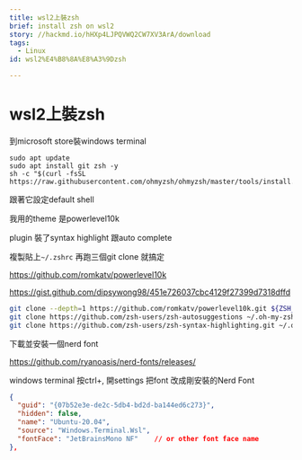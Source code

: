 ```yaml
---
title: wsl2上裝zsh
brief: install zsh on wsl2
story: //hackmd.io/hHXp4LJPQVWQ2CW7XV3ArA/download
tags:
  - Linux
id: wsl2%E4%B8%8A%E8%A3%9Dzsh

---
```



# wsl2上裝zsh

到microsoft store裝windows terminal

```
sudo apt update
sudo apt install git zsh -y
sh -c "$(curl -fsSL https://raw.githubusercontent.com/ohmyzsh/ohmyzsh/master/tools/install.sh)"
```

跟著它設定default shell

我用的theme 是powerlevel10k

plugin 裝了syntax highlight 跟auto complete

複製貼上`~/.zshrc` 再跑三個git clone 就搞定

https://github.com/romkatv/powerlevel10k

https://gist.github.com/dipsywong98/451e726037cbc4129f27399d7318dffd

```bash
git clone --depth=1 https://github.com/romkatv/powerlevel10k.git ${ZSH_CUSTOM:-$HOME/.oh-my-zsh/custom}/themes/powerlevel10k
git clone https://github.com/zsh-users/zsh-autosuggestions ~/.oh-my-zsh/custom/plugins/zsh-autosuggestions
git clone https://github.com/zsh-users/zsh-syntax-highlighting.git ~/.oh-my-zsh/custom/plugins/zsh-syntax-highlighting
```

下載並安裝一個nerd font

https://github.com/ryanoasis/nerd-fonts/releases/

windows terminal 按ctrl+, 開settings 把font 改成剛安裝的Nerd Font

```json
{
  "guid": "{07b52e3e-de2c-5db4-bd2d-ba144ed6c273}",
  "hidden": false,
  "name": "Ubuntu-20.04",
  "source": "Windows.Terminal.Wsl",
  "fontFace": "JetBrainsMono NF"	// or other font face name
},
```


    